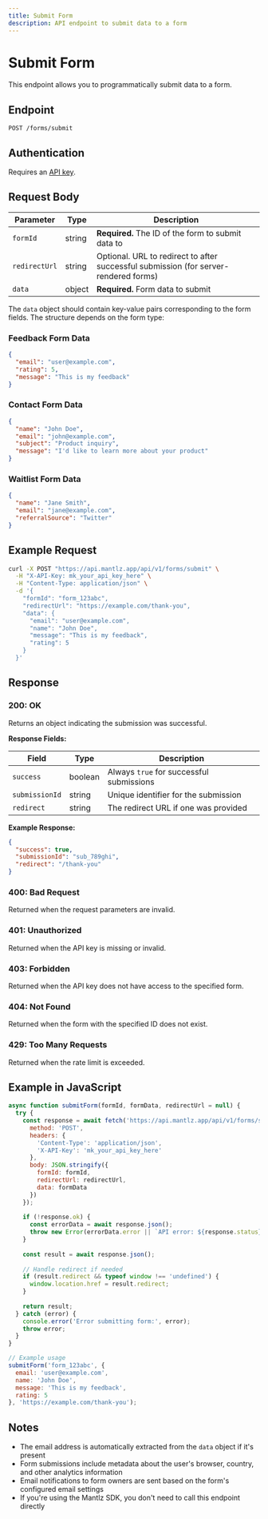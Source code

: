 ```yaml
---
title: Submit Form
description: API endpoint to submit data to a form
---
```


# Submit Form

This endpoint allows you to programmatically submit data to a form.

## Endpoint

```
POST /forms/submit
```

## Authentication

Requires an [API key](/docs/api-reference/authentication).

## Request Body

| Parameter | Type | Description |
|-----------|------|-------------|
| `formId` | string | **Required.** The ID of the form to submit data to |
| `redirectUrl` | string | Optional. URL to redirect to after successful submission (for server-rendered forms) |
| `data` | object | **Required.** Form data to submit |

The `data` object should contain key-value pairs corresponding to the form fields. The structure depends on the form type:

### Feedback Form Data

```json
{
  "email": "user@example.com",
  "rating": 5,
  "message": "This is my feedback"
}
```

### Contact Form Data

```json
{
  "name": "John Doe",
  "email": "john@example.com",
  "subject": "Product inquiry",
  "message": "I'd like to learn more about your product"
}
```

### Waitlist Form Data

```json
{
  "name": "Jane Smith",
  "email": "jane@example.com",
  "referralSource": "Twitter"
}
```

## Example Request

```bash
curl -X POST "https://api.mantlz.app/api/v1/forms/submit" \
  -H "X-API-Key: mk_your_api_key_here" \
  -H "Content-Type: application/json" \
  -d '{
    "formId": "form_123abc",
    "redirectUrl": "https://example.com/thank-you",
    "data": {
      "email": "user@example.com",
      "name": "John Doe",
      "message": "This is my feedback",
      "rating": 5
    }
  }'
```

## Response

### 200: OK

Returns an object indicating the submission was successful.

**Response Fields:**

| Field | Type | Description |
|-------|------|-------------|
| `success` | boolean | Always `true` for successful submissions |
| `submissionId` | string | Unique identifier for the submission |
| `redirect` | string | The redirect URL if one was provided |

**Example Response:**

```json
{
  "success": true,
  "submissionId": "sub_789ghi",
  "redirect": "/thank-you"
}
```

### 400: Bad Request

Returned when the request parameters are invalid.

### 401: Unauthorized

Returned when the API key is missing or invalid.

### 403: Forbidden

Returned when the API key does not have access to the specified form.

### 404: Not Found

Returned when the form with the specified ID does not exist.

### 429: Too Many Requests

Returned when the rate limit is exceeded.

## Example in JavaScript

```javascript
async function submitForm(formId, formData, redirectUrl = null) {
  try {
    const response = await fetch('https://api.mantlz.app/api/v1/forms/submit', {
      method: 'POST',
      headers: {
        'Content-Type': 'application/json',
        'X-API-Key': 'mk_your_api_key_here'
      },
      body: JSON.stringify({
        formId: formId,
        redirectUrl: redirectUrl,
        data: formData
      })
    });
    
    if (!response.ok) {
      const errorData = await response.json();
      throw new Error(errorData.error || `API error: ${response.status}`);
    }
    
    const result = await response.json();
    
    // Handle redirect if needed
    if (result.redirect && typeof window !== 'undefined') {
      window.location.href = result.redirect;
    }
    
    return result;
  } catch (error) {
    console.error('Error submitting form:', error);
    throw error;
  }
}

// Example usage
submitForm('form_123abc', {
  email: 'user@example.com',
  name: 'John Doe',
  message: 'This is my feedback',
  rating: 5
}, 'https://example.com/thank-you');
```

## Notes

- The email address is automatically extracted from the `data` object if it's present
- Form submissions include metadata about the user's browser, country, and other analytics information
- Email notifications to form owners are sent based on the form's configured email settings
- If you're using the Mantlz SDK, you don't need to call this endpoint directly 